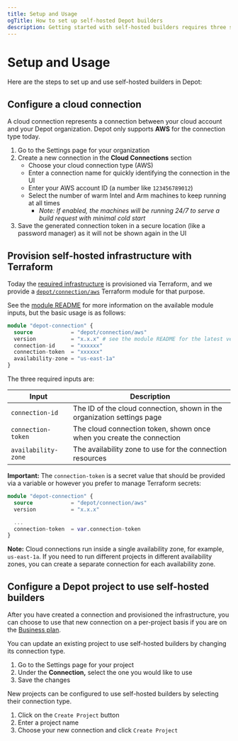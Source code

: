 ```yaml
---
title: Setup and Usage
ogTitle: How to set up self-hosted Depot builders
description: Getting started with self-hosted builders requires three steps, configuring a connection, provisioning Depot resources, and connecting a project.
---
```


# Setup and Usage

Here are the steps to set up and use self-hosted builders in Depot:

## Configure a cloud connection

A cloud connection represents a connection between your cloud account and your Depot organization. Depot only supports **AWS** for the connection type today.

1. Go to the Settings page for your organization
2. Create a new connection in the **Cloud Connections** section
   - Choose your cloud connection type (AWS)
   - Enter a connection name for quickly identifying the connection in the UI
   - Enter your AWS account ID (a number like `123456789012`)
   - Select the number of warm Intel and Arm machines to keep running at all times
     - _Note: If enabled, the machines will be running 24/7 to serve a build request with minimal cold start_
3. Save the generated connection token in a secure location (like a password manager) as it will not be shown again in the UI

## Provision self-hosted infrastructure with Terraform

Today the [required infrastructure](/docs/self-hosted/architecture) is provisioned via Terraform, and we provide a [`depot/connection/aws`](https://registry.terraform.io/modules/depot/connection/aws/latest) Terraform module for that purpose.

See the [module README](https://registry.terraform.io/modules/depot/connection/aws/latest#depotconnectionaws) for more information on the available module inputs, but the basic usage is as follows:

```terraform
module "depot-connection" {
  source            = "depot/connection/aws"
  version           = "x.x.x" # see the module README for the latest version
  connection-id     = "xxxxxx"
  connection-token  = "xxxxxx"
  availability-zone = "us-east-1a"
}
```

The three required inputs are:

| Input               | Description                                                             |
| ------------------- | ----------------------------------------------------------------------- |
| `connection-id`     | The ID of the cloud connection, shown in the organization settings page |
| `connection-token`  | The cloud connection token, shown once when you create the connection   |
| `availability-zone` | The availability zone to use for the connection resources               |

**Important:** The `connection-token` is a secret value that should be provided via a variable or however you prefer to manage Terraform secrets:

```terraform
module "depot-connection" {
  source            = "depot/connection/aws"
  version           = "x.x.x"

  ...
  connection-token  = var.connection-token
}
```

**Note:** Cloud connections run inside a single availability zone, for example, `us-east-1a`. If you need to run different projects in different availability zones, you can create a separate connection for each availability zone.

## Configure a Depot project to use self-hosted builders

After you have created a connection and provisioned the infrastructure, you can choose to use that new connection on a per-project basis if you are on the [Business plan](/pricing).

You can update an existing project to use self-hosted builders by changing its connection type.

1. Go to the Settings page for your project
2. Under the **Connection,** select the one you would like to use
3. Save the changes

New projects can be configured to use self-hosted builders by selecting their connection type.

1. Click on the `Create Project` button
2. Enter a project name
3. Choose your new connection and click `Create Project`
